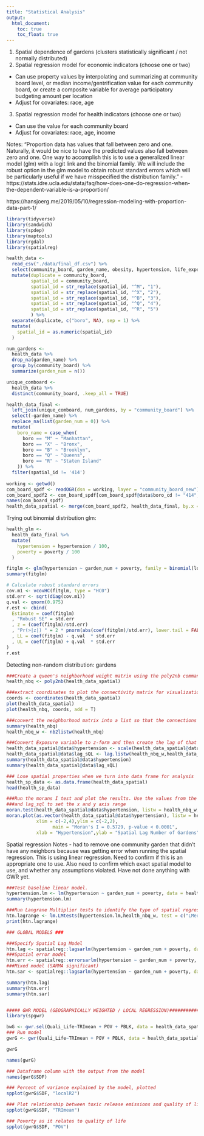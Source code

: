 ```yaml
---
title: "Statistical Analysis"
output: 
  html_document:
    toc: true
    toc_float: true
---
```


1. Spatial dependence of gardens (clusters statistically significant / not normally distributed)  
2. Spatial regression model for economic indicators (choose one or two)  
  - Can use property values by interpolating and summarizing at community board level, or median income/gentrification value for each community board, or create a composite variable for average participatory budgeting amount per location  
  - Adjust for covariates: race, age  
3. Spatial regression model for health indicators (choose one or two)  
  - Can use the value for each community board  
  - Adjust for covariates: race, age, income  
  
Notes: 
"Proportion data has values that fall between zero and one. Naturally, it would be nice to have the predicted values also fall between zero and one. One way to accomplish this is to use a generalized linear model (glm) with a logit link and the binomial family. We will include the robust option in the glm model to obtain robust standard errors which will be particularly useful if we have misspecified the distribution family."
- https://stats.idre.ucla.edu/stata/faq/how-does-one-do-regression-when-the-dependent-variable-is-a-proportion/

https://hansjoerg.me/2019/05/10/regression-modeling-with-proportion-data-part-1/ 
  
  
```r

library(tidyverse)
library(sandwich)
library(spdep)
library(maptools)
library(rgdal)
library(spatialreg)
```

```r
health_data <-
  read_csv("./data/final_df.csv") %>% 
  select(community_board, garden_name, obesity, hypertension, life_expectancy, self_rep_health, poverty) %>% 
  mutate(duplicate = community_board, 
         spatial_id = community_board, 
         spatial_id = str_replace(spatial_id, "^M", "1"),
         spatial_id = str_replace(spatial_id, "^X", "2"),
         spatial_id = str_replace(spatial_id, "^B", "3"),
         spatial_id = str_replace(spatial_id, "^Q", "4"),
         spatial_id = str_replace(spatial_id, "^R", "5")
         ) %>% 
  separate(duplicate, c("boro", NA), sep = 1) %>% 
  mutate(
    spatial_id = as.numeric(spatial_id)
  )

num_gardens <-
  health_data %>% 
  drop_na(garden_name) %>% 
  group_by(community_board) %>% 
  summarize(garden_num = n())

unique_comboard <-
  health_data %>% 
  distinct(community_board, .keep_all = TRUE)

health_data_final <-
  left_join(unique_comboard, num_gardens, by = "community_board") %>% 
  select(-garden_name) %>% 
  replace_na(list(garden_num = 0)) %>% 
  mutate(
    boro_name = case_when(
      boro == "M" ~ "Manhattan",
      boro == "X" ~ "Bronx",
      boro == "B" ~ "Brooklyn",
      boro == "Q" ~ "Queens",
      boro == "R" ~ "Staten Island"
    )) %>% 
  filter(spatial_id != '414')
  
working <- getwd()
com_board_spdf <- readOGR(dsn = working, layer = "community_board_new")
com_board_spdf2 <- com_board_spdf[com_board_spdf@data$boro_cd != "414", ]
names(com_board_spdf)
health_data_spatial <- merge(com_board_spdf2, health_data_final, by.x = "boro_cd", by.y = "spatial_id")
```

Trying out binomial distribution glm:
```r
health_glm <-
  health_data_final %>% 
  mutate(
    hypertension = hypertension / 100, 
    poverty = poverty / 100
  )

fitglm <- glm(hypertension ~ garden_num + poverty, family = binomial(logit), data = health_glm)
summary(fitglm)

# Calculate robust standard errors
cov.m1 <- vcovHC(fitglm, type = "HC0")
std.err <- sqrt(diag(cov.m1))
q.val <- qnorm(0.975)
r.est <- cbind(
  Estimate = coef(fitglm)
  , "Robust SE" = std.err
  , z = (coef(fitglm)/std.err)
  , "Pr(>|z|) " = 2 * pnorm(abs(coef(fitglm)/std.err), lower.tail = FALSE)
  , LL = coef(fitglm) - q.val  * std.err
  , UL = coef(fitglm) + q.val  * std.err
)
r.est
```

Detecting non-random distribution: gardens
```r
###Create a queen's neighborhood weight matrix using the poly2nb command.
health_nbq <- poly2nb(health_data_spatial)

###extract coordinates to plot the connectivity matrix for visualization.
coords <- coordinates(health_data_spatial)
plot(health_data_spatial)
plot(health_nbq, coords, add = T)

###convert the neighborhood matrix into a list so that the connections between counties can be used in Moran's I test.
summary(health_nbq)
health_nbq_w <- nb2listw(health_nbq)

###Convert Exposure variable to z-form and then create the lag of that variable.
health_data_spatial@data$hypertension <- scale(health_data_spatial@data$hypertension)
health_data_spatial@data$lag_sQL <- lag.listw(health_nbq_w,health_data_spatial@data$hypertension)
summary(health_data_spatial@data$hypertension)
summary(health_data_spatial@data$lag_sQL)

### Lose spatial properties when we turn into data frame for analysis
health_sp_data <- as.data.frame(health_data_spatial)
head(health_sp_data)

###Run the morans I test and plot the results. Use the values from the summary of quali_life
###and lag_sql to set the x and y axis range
moran.test(health_data_spatial@data$hypertension, listw = health_nbq_w, zero.policy = TRUE)
moran.plot(as.vector(health_data_spatial@data$hypertension), listw = health_nbq_w, 
           xlim = c(-2,4),ylim = c(-2,2),
                 main = "Moran's I = 0.5729, p-value < 0.0001", 
           xlab = "Hypertension",ylab = "Spatial Lag Number of Gardens",pch = 19)
```

Spatial regression 
Notes - had to remove one community garden that didn't have any neighbors because was getting error when running the spatial regression. This is using linear regression. Need to confirm if this is an appropriate one to use. Also need to confirm which exact spatial model to use, and whether any assumptions violated. Have not done anything with GWR yet. 
```r
###Test baseline linear model.
hypertension.lm <- lm(hypertension ~ garden_num + poverty, data = health_data_spatial)
summary(hypertension.lm)

###Run Langrane Multiplier tests to identify the type of spatial regression model to run.
htn.lagrange <- lm.LMtests(hypertension.lm,health_nbq_w, test = c("LMerr","RLMerr","LMlag","RLMlag","SARMA"))
print(htn.lagrange)

### GLOBAL MODELS ###

###Specify Spatial Lag Model
htn.lag <- spatialreg::lagsarlm(hypertension ~ garden_num + poverty, data = health_data_spatial, health_nbq_w, tol.solve = 1.0e-15)
###Spatial error model 
htn.err <- spatialreg::errorsarlm(hypertension ~ garden_num + poverty, data = health_data_spatial, health_nbq_w, tol.solve = 1.0e-15)
###Mixed model (SARMA significant)
htn.sar <- spatialreg::lagsarlm(hypertension ~ garden_num + poverty, data = health_data_spatial, health_nbq_w, type = "mixed", tol.solve = 1.0e-15)

summary(htn.lag)
summary(htn.err)
summary(htn.sar)


##### GWR MODEL (GEOGRAPHICALLY WEIGHTED / LOCAL REGRESSION)#################################
library(spgwr)

bwG <- gwr.sel(Quali_Life~TRImean + POV + PBLK, data = health_data_spatial, gweight = gwr.Gauss, verbose = TRUE)
### Run model
gwrG <- gwr(Quali_Life~TRImean + POV + PBLK, data = health_data_spatial, bandwidth = bwG, gweight = gwr.Gauss)

gwrG

names(gwrG)

### Dataframe column with the output from the model 
names(gwrG$SDF)

### Percent of variance explained by the model, plotted
spplot(gwrG$SDF, "localR2")

### Plot relationship between toxic release emissions and quality of life:
spplot(gwrG$SDF, "TRImean")

### Poverty as it relates to quality of life
spplot(gwrG$SDF, "POV")
```


